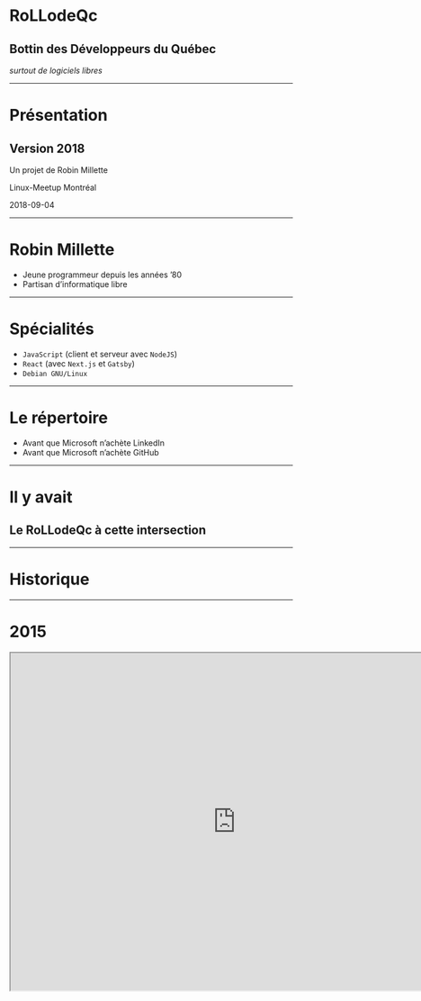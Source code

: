 <!--  export { dark as theme } from 'mdx-deck/themes' -->

# RoLLodeQc
## Bottin des Développeurs du Québec

*surtout de logiciels libres*

---

# Présentation
## Version 2018

Un projet de Robin Millette

Linux-Meetup Montréal

2018-09-04

---

# Robin Millette

* Jeune programmeur depuis les années ’80
* Partisan d’informatique libre

---

# Spécialités

* ```JavaScript``` (client et serveur avec ```NodeJS```)
* ```React``` (avec ```Next.js``` et ```Gatsby```)
* ```Debian GNU/Linux```

---

# Le répertoire

* Avant que Microsoft n’achète LinkedIn
* Avant que Microsoft n’achète GitHub

---

# Il y avait

## Le RoLLodeQc à cette intersection

---

# Historique

---

# 2015

<iframe width="800" height="600" src="http://www.rollodeqc.com/" />

---

# 2017

* Difficultés de mises à jour
* Désuétude des informations

---

# 2018

* Toute nouvelle version
* Script amélioré pour récolter les données GitHub
* Site statique généré avec React et GraphQL via Gatsby

---

# Sur mobiles

<iframe width="414" height="600" src="http://dev.rollodeqc.com/fr/" />

---

# Sur le bureau

<iframe width="800" height="600" src="http://dev.rollodeqc.com/fr/" />

---

## Semaine québécoise de l’informatique libre

*du 15 au 23 septembre 2018*

[sqil.info](https://2018.sqil.info/)

---

# Statistiques

---

## Qui sont les développeurs du Québec?

*en date du 28 août 2018*

---

## Aperçu

* **15 650** développeurs
* **9 351** ont au moins une contribution <small>au cours des 20 dernières semaines</small>
* **8 640** ont au moins un dépot
* **2 912** sont disponibles
* **Trop peu de femmes**

---

## Licences

* MIT: **4 107** personnes
* Apache-2: **1 761** personnes
* GPL-3: **1 238** personnes
* GPL-2: **471** personnes
* BSD-3-Clause: **526** personnes
* BSD-2-Clause: **240** personnes
* AGPL-3: **214** personnes

---

## Langages

* JavaScript: **3 363** personnes
* Python: **2 411** personnes
* HTML: **2 062** personnes
* Java: **1 642** personnes
* C++: **1 251** personnes
* CSS: **1 165** personnes
* Shell: **1 038** personnes
* PHP: **1 034** personnes

---

# RoLLodeQc

---

# Fonctionnalités

Deux usages:

1. Administrateur d’un site régional
1. Visiteurs du site

---

## Administrer

* Configuration de base
* Adapter les langues
* Spécifier une liste de villes, etc.
* Mettre à jour les données périodiquement
* Construire et publier le site

---

## Visiter

* Explorer les profils
* Par licence
* Par langage de programmation
* Par mot clé
* Par lieu
* Par nom

---

## Options de tri

*Le RoLLodeQc n’est pas un palmares*

* Nombre de dépots
* Date d’inscription (sur GitHub)
* Contributions récentes

---

## S’inscrire

C’est sur le *roadmap*...

---

# Roadmap

* Inscription et gestion de son profil
* Page pour chaque développeur
* Statistiques, graphiques
* Cartographie (langages, licences, etc.)
* Section pour des annonces payantes
* Déploiements internationaux

---

# Gatsby

* Générateur de site statique
* JavaScript
* Basé sur React
* Basé sur GraphQL

---

# Contribuer

---

## Sources des logiciels libres

* <https://github.com/millette/gatsby-starter-location-github/>
* <https://github.com/millette/ghraphql/>
* <https://github.com/millette/presentation-rollodeqc-2018>

---

## Autres façons de contribuer

* Design/look
* Promotion, animation
* Idées pour améliorer le site
* *Star* sur GitHub
* *Follow* sur Twitter

---

## Remerciements

* Marc Laporte (WikiSuite)
* Martial Bigras (Linux-Meetup)

---

# Liens

* **Bottin**: [dev.rollodeqc.com](http://dev.rollodeqc.com/)
* **Gatsby**: [gatsbyjs.org](https://www.gatsbyjs.org)
* **Site personnel**: [robin.millette.info](http://robin.millette.info/)
* **Présentation**: [rollo-lm-2018.surge.sh](http://rollo-lm-2018.surge.sh/)

---

* <http://rollo-lm-2018.surge.sh>
* <http://dev.rollodeqc.com>
* <http://robin.millette.info>
* <https://twitter.com/rollodeqc>
* <https://www.gatsbyjs.org>
* <https://github.com/millette>
* [gatsby-starter-location-github](https://github.com/millette/gatsby-starter-location-github) <small>(github)</small>
* [ghraphql](https://github.com/millette/ghraphql) <small>(github)</small>
